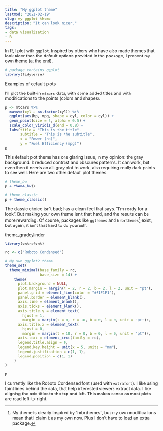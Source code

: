 ```yaml
---
title: "My ggplot theme"
lastmod: "2021-02-19"
slug: my-ggplot-theme
description: "It can look nicer."
tags:
- data visualization
- R
---
```


In R, I plot with `ggplot`. Inspired by others who have also made themes that look nicer than the default options provided in the package, I present my own theme (at the end).

```r
# package contains ggplot
library(tidyverse)
```

Examples of default plots

I'll plot the built-in `mtcars` data, with some added titles and with modifications to the points (colors and shapes).

```r
p <- mtcars %>% 
  mutate(cyl = as.factor(cyl)) %>% 
  ggplot(aes(hp, mpg, shape = cyl, color = cyl)) +
  geom_point(size = 2, alpha = 0.5) +
  scale_color_viridis_d(end = 0.8) +
  labs(title = "This is the title",
       subtitle = "This is the subtitle",
       x = "Power (hp)",
       y = "Fuel Efficiency (mpg)")
p
```

This default plot theme has one glaring issue, in my opinion: the gray background. It reduced contrast and obscures patterns. It can work, but even then it needs an all-gray plot to work, also requiring really dark points to see well. Here are two other default plot themes.

```r
# theme_bw
p + theme_bw()

# theme_classic
p + theme_classic()
```

The classic choice isn't bad; has a clean feel that says, "I'm ready for a look". But making your own theme isn't that hard, and the results can be more rewarding. Of course, packages like `ggthemes` and `hrbrthemes`[^1] exist, but again, it isn't that hard to do yourself.

[^1]: My theme is clearly inspired by \`hrbrthemes\`, but my own modifications mean that I claim it as my own now. Plus I don't have to load an extra package.

theme_gradcylinder

```r
library(extrafont)

rc <- c("Roboto Condensed")

# My own ggplot2 theme
theme_set(
  theme_minimal(base_family = rc,
                base_size = 14) +
    theme(
      plot.background = NULL,
      plot.margin = margin(t = 2, r = 2, b = 2, l = 2, unit = "pt"),
      panel.grid = element_line(color = "#F1F1F1"),
      panel.border = element_blank(),
      axis.line = element_blank(),
      axis.ticks = element_blank(),
      axis.title.y = element_text(
        hjust = 1,
        margin = margin(t = 0, r = 10, b = 0, l = 0, unit = "pt")),
      axis.title.x = element_text(
        hjust = 0,
        margin = margin(t = 10, r = 0, b = 0, l = 0, unit = "pt")),
      axis.text = element_text(family = rc),
      legend.title.align = 0,
      legend.key.height = unit(x = 5, units = "mm"),
      legend.justification = c(1, 1),
      legend.position = c(1, 1)
    )
)

p
```

I currently like the Roboto Condensed font (used with `extrafont`). I like using faint lines behind the data, that help interested viewers extract data. I like aligning the axis titles to the top and left. This makes sense as most plots are read left-to-right.
